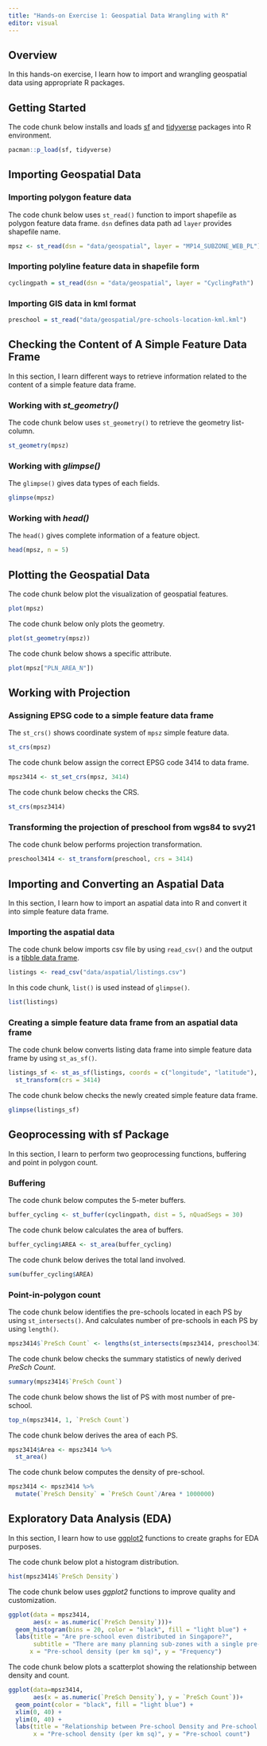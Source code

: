```yaml
---
title: "Hands-on Exercise 1: Geospatial Data Wrangling with R"
editor: visual
---
```


## Overview

In this hands-on exercise, I learn how to import and wrangling geospatial data using appropriate R packages.

## Getting Started

The code chunk below installs and loads [sf](https://r-spatial.github.io/sf/) and [tidyverse](https://www.tidyverse.org/packages/) packages into R environment.

```r
pacman::p_load(sf, tidyverse)
```

## Importing Geospatial Data

### Importing polygon feature data

The code chunk below uses `st_read()` function to import shapefile as polygon feature data frame. `dsn` defines data path ad `layer` provides shapefile name.

```r
mpsz <- st_read(dsn = "data/geospatial", layer = "MP14_SUBZONE_WEB_PL")
```

### Importing polyline feature data in shapefile form

```r
cyclingpath = st_read(dsn = "data/geospatial", layer = "CyclingPath")
```

### Importing GIS data in kml format

```r
preschool = st_read("data/geospatial/pre-schools-location-kml.kml")
```

## Checking the Content of A Simple Feature Data Frame

In this section, I learn different ways to retrieve information related to the content of a simple feature data frame.

### Working with *st_geometry()*

The code chunk below uses `st_geometry()` to retrieve the geometry list-column.

```r
st_geometry(mpsz)
```

### Working with *glimpse()*

The `glimpse()` gives data types of each fields.

```r
glimpse(mpsz)
```

### Working with *head()*

The `head()` gives complete information of a feature object.

```r
head(mpsz, n = 5)  
```

## Plotting the Geospatial Data

The code chunk below plot the visualization of geospatial features.

```r
plot(mpsz)
```

The code chunk below only plots the geometry.

```r
plot(st_geometry(mpsz))
```

The code chunk below shows a specific attribute.

```r
plot(mpsz["PLN_AREA_N"])
```

## Working with Projection

### Assigning EPSG code to a simple feature data frame

The `st_crs()` shows coordinate system of `mpsz` simple feature data.

```r
st_crs(mpsz)
```

The code chunk below assign the correct EPSG code 3414 to data frame.

```r
mpsz3414 <- st_set_crs(mpsz, 3414)
```

The code chunk below checks the CRS.

```r
st_crs(mpsz3414)
```

### Transforming the projection of preschool from wgs84 to svy21

The code chunk below performs projection transformation.

```r
preschool3414 <- st_transform(preschool, crs = 3414)
```

## Importing and Converting an Aspatial Data

In this section, I learn how to import an aspatial data into R and convert it into simple feature data frame.

### Importing the aspatial data

The code chunk below imports csv file by using `read_csv()` and the output is a [tibble data frame](https://r4ds.had.co.nz/tibbles.html).

```r
listings <- read_csv("data/aspatial/listings.csv")
```

In this code chunk, `list()` is used instead of `glimpse()`.

```r
list(listings) 
```

### Creating a simple feature data frame from an aspatial data frame

The code chunk below converts listing data frame into simple feature data frame by using `st_as_sf()`.

```r
listings_sf <- st_as_sf(listings, coords = c("longitude", "latitude"), crs = 4326) %>%
  st_transform(crs = 3414)
```

The code chunk below checks the newly created simple feature data frame.

```r
glimpse(listings_sf)
```

## Geoprocessing with sf Package

In this section, I learn to perform two geoprocessing functions, buffering and point in polygon count.

### Buffering

The code chunk below computes the 5-meter buffers.

```r
buffer_cycling <- st_buffer(cyclingpath, dist = 5, nQuadSegs = 30)
```

The code chunk below calculates the area of buffers.

```r
buffer_cycling$AREA <- st_area(buffer_cycling)
```

The code chunk below derives the total land involved.

```r
sum(buffer_cycling$AREA)
```

### Point-in-polygon count

The code chunk below identifies the pre-schools located in each PS by using `st_intersects()`. And calculates number of pre-schools in each PS by using `length()`.

```r
mpsz3414$`PreSch Count` <- lengths(st_intersects(mpsz3414, preschool3414))
```

The code chunk below checks the summary statistics of newly derived *PreSch Count*.

```r
summary(mpsz3414$`PreSch Count`)
```

The code chunk below shows the list of PS with most number of pre-school.

```r
top_n(mpsz3414, 1, `PreSch Count`)
```

The code chunk below derives the area of each PS.

```r
mpsz3414$Area <- mpsz3414 %>%
  st_area()
```

The code chunk below computes the density of pre-school.

```r
mpsz3414 <- mpsz3414 %>%
  mutate(`PreSch Density` = `PreSch Count`/Area * 1000000)
```

## Exploratory Data Analysis (EDA)

In this section, I learn how to use [ggplot2](https://ggplot2.tidyverse.org/) functions to create graphs for EDA purposes.

The code chunk below plot a histogram distribution.

```r
hist(mpsz3414$`PreSch Density`)
```

The code chunk below uses *ggplot2* functions to improve quality and customization.

```r
ggplot(data = mpsz3414, 
       aes(x = as.numeric(`PreSch Density`)))+
  geom_histogram(bins = 20, color = "black", fill = "light blue") +
  labs(title = "Are pre-school even distributed in Singapore?",
       subtitle = "There are many planning sub-zones with a single pre-school, on the other hand, \nthere are two planning sub-zones with at least 20 pre-schools",
      x = "Pre-school density (per km sq)", y = "Frequency")
```

The code chunk below plots a scatterplot showing the relationship between density and count.

```r
ggplot(data=mpsz3414, 
       aes(x = as.numeric(`PreSch Density`), y = `PreSch Count`))+
  geom_point(color = "black", fill = "light blue") +
  xlim(0, 40) +
  ylim(0, 40) +
  labs(title = "Relationship between Pre-school Density and Pre-school Count",
       x = "Pre-school density (per km sq)", y = "Pre-school count")
```
